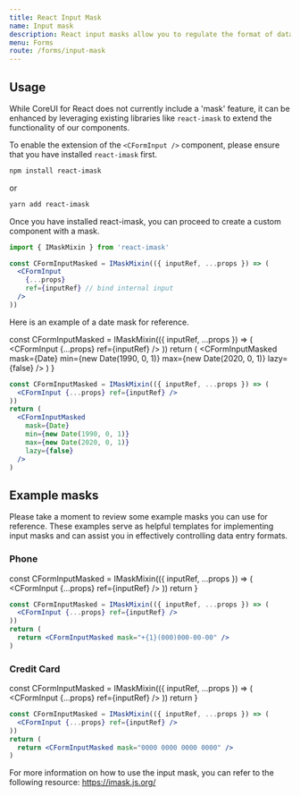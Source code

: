 ```yaml
---
title: React Input Mask
name: Input mask
description: React input masks allow you to regulate the format of data entered. Yyou can enhance data entry accuracy by implementing react input masks for fields with consistent formatting requirements. This ensures that users input data correctly, such as accurately formatted phone numbers in a designated phone number field.
menu: Forms
route: /forms/input-mask
---
```




## Usage

While CoreUI for React does not currently include a 'mask' feature, it can be enhanced by leveraging existing libraries like `react-imask` to extend the functionality of our components.

To enable the extension of the `<CFormInput />` component, please ensure that you have installed `react-imask` first.

```bash
npm install react-imask
```

or

```bash
yarn add react-imask
```

Once you have installed react-imask, you can proceed to create a custom component with a mask.

```jsx
import { IMaskMixin } from 'react-imask'
```

```jsx
const CFormInputMasked = IMaskMixin(({ inputRef, ...props }) => (
  <CFormInput
    {...props}
    ref={inputRef} // bind internal input
  />
))
```

Here is an example of a date mask for reference.

  const CFormInputMasked = IMaskMixin(({ inputRef, ...props }) => (
    <CFormInput {...props} ref={inputRef} />
  ))
  return (
    <CFormInputMasked
      mask={Date}
      min={new Date(1990, 0, 1)}
      max={new Date(2020, 0, 1)}
      lazy={false}
    />
  )
}

<Example>
  <MaskExample />
</Example>

```jsx
const CFormInputMasked = IMaskMixin(({ inputRef, ...props }) => (
  <CFormInput {...props} ref={inputRef} />
))
return (
  <CFormInputMasked
    mask={Date}
    min={new Date(1990, 0, 1)}
    max={new Date(2020, 0, 1)}
    lazy={false}
  />
)
```

## Example masks

Please take a moment to review some example masks you can use for reference. These examples serve as helpful templates for implementing input masks and can assist you in effectively controlling data entry formats.

### Phone

  const CFormInputMasked = IMaskMixin(({ inputRef, ...props }) => (
    <CFormInput {...props} ref={inputRef} />
  ))
  return <CFormInputMasked mask="+{1}(000)000-00-00" />
}

<Example>
  <PhoneMaskExample />
</Example>

```jsx
const CFormInputMasked = IMaskMixin(({ inputRef, ...props }) => (
  <CFormInput {...props} ref={inputRef} />
))
return (
  return <CFormInputMasked mask="+{1}(000)000-00-00" />
)
```

### Credit Card

  const CFormInputMasked = IMaskMixin(({ inputRef, ...props }) => (
    <CFormInput {...props} ref={inputRef} />
  ))
  return <CFormInputMasked mask="0000 0000 0000 0000" />
}

<Example>
  <CreditCardMaskExample />
</Example>

```jsx
const CFormInputMasked = IMaskMixin(({ inputRef, ...props }) => (
  <CFormInput {...props} ref={inputRef} />
))
return (
  return <CFormInputMasked mask="0000 0000 0000 0000" />
)
```

For more information on how to use the input mask, you can refer to the following resource: https://imask.js.org/

